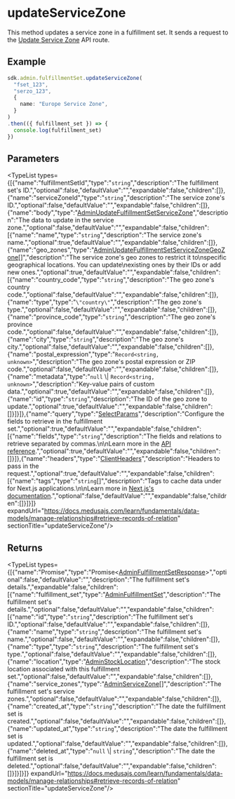 
# updateServiceZone

This method updates a service zone in a fulfillment set. It sends a request to the
[Update Service Zone](https://docs.medusajs.com/api/admin#fulfillment-sets\_postfulfillmentsetsidservicezoneszone\_id)
API route.

## Example

```ts
sdk.admin.fulfillmentSet.updateServiceZone(
  "fset_123", 
  "serzo_123",
  {
    name: "Europe Service Zone",
  }
)
.then(({ fulfillment_set }) => {
  console.log(fulfillment_set)
})
```

## Parameters

<TypeList types={[{"name":"fulfillmentSetId","type":"`string`","description":"The fulfillment set's ID.","optional":false,"defaultValue":"","expandable":false,"children":[]},{"name":"serviceZoneId","type":"`string`","description":"The service zone's ID.","optional":false,"defaultValue":"","expandable":false,"children":[]},{"name":"body","type":"[AdminUpdateFulfillmentSetServiceZone](../../../../../types/HttpTypes/interfaces/types.HttpTypes.AdminUpdateFulfillmentSetServiceZone/page.mdx)","description":"The data to update in the service zone.","optional":false,"defaultValue":"","expandable":false,"children":[{"name":"name","type":"`string`","description":"The service zone's name.","optional":true,"defaultValue":"","expandable":false,"children":[]},{"name":"geo_zones","type":"[AdminUpdateFulfillmentSetServiceZoneGeoZone](../../../../../types/types/types.AdminUpdateFulfillmentSetServiceZoneGeoZone/page.mdx)[]","description":"The service zone's geo zones to restrict it to\nspecific geographical locations. You can update\nexisting ones by their IDs or add new ones.","optional":true,"defaultValue":"","expandable":false,"children":[{"name":"country_code","type":"`string`","description":"The geo zone's country code.","optional":false,"defaultValue":"","expandable":false,"children":[]},{"name":"type","type":"`\"country\"`","description":"The geo zone's type.","optional":false,"defaultValue":"","expandable":false,"children":[]},{"name":"province_code","type":"`string`","description":"The geo zone's province code.","optional":false,"defaultValue":"","expandable":false,"children":[]},{"name":"city","type":"`string`","description":"The geo zone's city.","optional":false,"defaultValue":"","expandable":false,"children":[]},{"name":"postal_expression","type":"`Record<string, unknown>`","description":"The geo zone's postal expression or ZIP code.","optional":false,"defaultValue":"","expandable":false,"children":[]},{"name":"metadata","type":"`null` \\| `Record<string, unknown>`","description":"Key-value pairs of custom data.","optional":true,"defaultValue":"","expandable":false,"children":[]},{"name":"id","type":"`string`","description":"The ID of the geo zone to update.","optional":true,"defaultValue":"","expandable":false,"children":[]}]}]},{"name":"query","type":"[SelectParams](../../../../../types/HttpTypes/interfaces/types.HttpTypes.SelectParams/page.mdx)","description":"Configure the fields to retrieve in the fulfillment set.","optional":true,"defaultValue":"","expandable":false,"children":[{"name":"fields","type":"`string`","description":"The fields and relations to retrieve separated by commas.\n\nLearn more in the [API reference](https://docs.medusajs.com/api/store#select-fields-and-relations).","optional":true,"defaultValue":"","expandable":false,"children":[]}]},{"name":"headers","type":"[ClientHeaders](../../../types/js_sdk.admin.ClientHeaders/page.mdx)","description":"Headers to pass in the request.","optional":true,"defaultValue":"","expandable":false,"children":[{"name":"tags","type":"`string`[]","description":"Tags to cache data under for Next.js applications.\n\nLearn more in [Next.js's documentation](https://nextjs.org/docs/app/building-your-application/caching#fetch-optionsnexttags-and-revalidatetag).","optional":false,"defaultValue":"","expandable":false,"children":[]}]}]} expandUrl="https://docs.medusajs.com/learn/fundamentals/data-models/manage-relationships#retrieve-records-of-relation" sectionTitle="updateServiceZone"/>

## Returns

<TypeList types={[{"name":"Promise","type":"Promise&#60;[AdminFulfillmentSetResponse](../../../../../types/HttpTypes/interfaces/types.HttpTypes.AdminFulfillmentSetResponse/page.mdx)&#62;","optional":false,"defaultValue":"","description":"The fulfillment set's details.","expandable":false,"children":[{"name":"fulfillment_set","type":"[AdminFulfillmentSet](../../../../../types/HttpTypes/interfaces/types.HttpTypes.AdminFulfillmentSet/page.mdx)","description":"The fulfillment set's details.","optional":false,"defaultValue":"","expandable":false,"children":[{"name":"id","type":"`string`","description":"The fulfillment set's ID.","optional":false,"defaultValue":"","expandable":false,"children":[]},{"name":"name","type":"`string`","description":"The fulfillment set's name.","optional":false,"defaultValue":"","expandable":false,"children":[]},{"name":"type","type":"`string`","description":"The fulfillment set's type.","optional":false,"defaultValue":"","expandable":false,"children":[]},{"name":"location","type":"[AdminStockLocation](../../../../../types/HttpTypes/interfaces/types.HttpTypes.AdminStockLocation/page.mdx)","description":"The stock location associated with this fulfillment set.","optional":false,"defaultValue":"","expandable":false,"children":[]},{"name":"service_zones","type":"[AdminServiceZone](../../../../../types/HttpTypes/interfaces/types.HttpTypes.AdminServiceZone/page.mdx)[]","description":"The fulfillment set's service zones.","optional":false,"defaultValue":"","expandable":false,"children":[]},{"name":"created_at","type":"`string`","description":"The date the fulfillment set is created.","optional":false,"defaultValue":"","expandable":false,"children":[]},{"name":"updated_at","type":"`string`","description":"The date the fulfillment set is updated.","optional":false,"defaultValue":"","expandable":false,"children":[]},{"name":"deleted_at","type":"`null` \\| `string`","description":"The date the fulfillment set is deleted.","optional":false,"defaultValue":"","expandable":false,"children":[]}]}]}]} expandUrl="https://docs.medusajs.com/learn/fundamentals/data-models/manage-relationships#retrieve-records-of-relation" sectionTitle="updateServiceZone"/>
